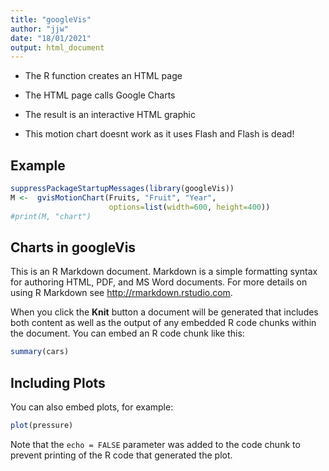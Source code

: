 ```yaml
---
title: "googleVis"
author: "jjw"
date: "18/01/2021"
output: html_document
---
```


* The R function creates an HTML page
* The HTML page calls Google Charts
* The result is an interactive HTML graphic

* This motion chart doesnt work as it uses Flash and Flash is dead!

## Example
```r

suppressPackageStartupMessages(library(googleVis))
M <-  gvisMotionChart(Fruits, "Fruit", "Year",
                      options=list(width=600, height=400))
#print(M, "chart")


```

## Charts in googleVis

This is an R Markdown document. Markdown is a simple formatting syntax for authoring HTML, PDF, and MS Word documents. For more details on using R Markdown see <http://rmarkdown.rstudio.com>.

When you click the **Knit** button a document will be generated that includes both content as well as the output of any embedded R code chunks within the document. You can embed an R code chunk like this:

```r
summary(cars)
```

## Including Plots

You can also embed plots, for example:

```r
plot(pressure)
```

Note that the `echo = FALSE` parameter was added to the code chunk to prevent printing of the R code that generated the plot.

